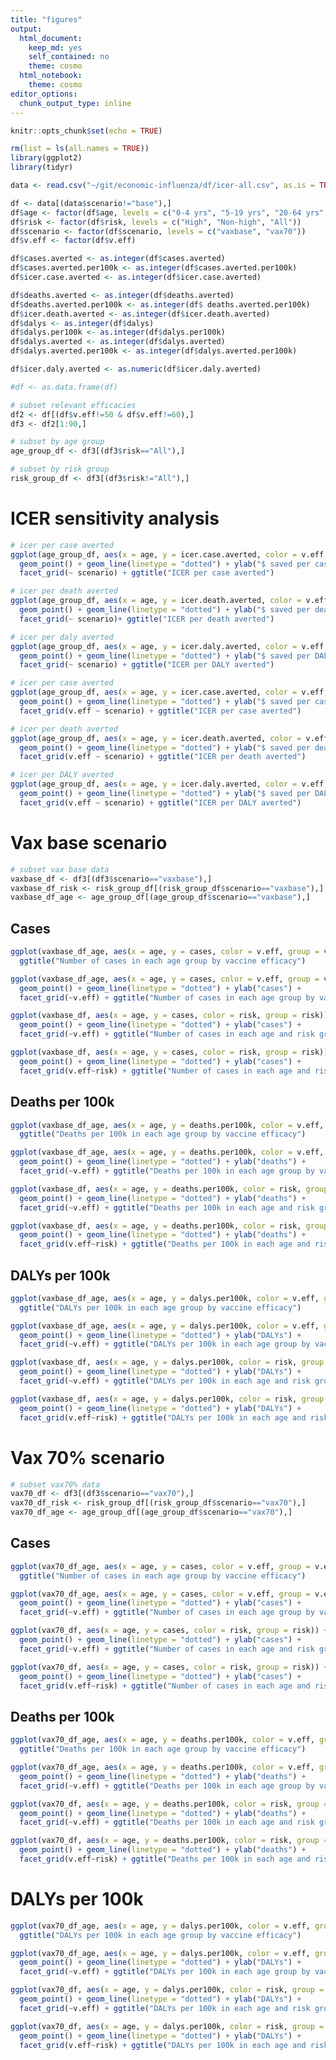 ```yaml
---
title: "figures"
output: 
  html_document: 
    keep_md: yes
    self_contained: no
    theme: cosmo
  html_notebook: 
    theme: cosmo
editor_options: 
  chunk_output_type: inline
---
```


```r
knitr::opts_chunk$set(echo = TRUE)
```

```r
rm(list = ls(all.names = TRUE))
library(ggplot2)
library(tidyr)
```

```r
data <- read.csv("~/git/economic-influenza/df/icer-all.csv", as.is = TRUE)

df <- data[(data$scenario!="base"),]
df$age <- factor(df$age, levels = c("0-4 yrs", "5-19 yrs", "20-64 yrs", "65+ yrs", "All"))
df$risk <- factor(df$risk, levels = c("High", "Non-high", "All"))
df$scenario <- factor(df$scenario, levels = c("vaxbase", "vax70"))
df$v.eff <- factor(df$v.eff)

df$cases.averted <- as.integer(df$cases.averted)
df$cases.averted.per100k <- as.integer(df$cases.averted.per100k)
df$icer.case.averted <- as.integer(df$icer.case.averted)

df$deaths.averted <- as.integer(df$deaths.averted)
df$deaths.averted.per100k <- as.integer(df$ deaths.averted.per100k)
df$icer.death.averted <- as.integer(df$icer.death.averted)
df$dalys <- as.integer(df$dalys)
df$dalys.per100k <- as.integer(df$dalys.per100k)
df$dalys.averted <- as.integer(df$dalys.averted)
df$dalys.averted.per100k <- as.integer(df$dalys.averted.per100k)

df$icer.daly.averted <- as.numeric(df$icer.daly.averted)

#df <- as.data.frame(df)
```

```r
# subset relevant efficacies
df2 <- df[(df$v.eff!=50 & df$v.eff!=60),]
df3 <- df2[1:90,]

# subset by age group
age_group_df <- df3[(df3$risk=="All"),]

# subset by risk group
risk_group_df <- df3[(df3$risk!="All"),]
```


# ICER sensitivity analysis

```r
# icer per case averted
ggplot(age_group_df, aes(x = age, y = icer.case.averted, color = v.eff, group = v.eff)) + labs(color = "Vaccine \nefficacy") +
  geom_point() + geom_line(linetype = "dotted") + ylab("$ saved per case averted") +
  facet_grid(~ scenario) + ggtitle("ICER per case averted")

# icer per death averted
ggplot(age_group_df, aes(x = age, y = icer.death.averted, color = v.eff, group = v.eff)) + labs(color = "Vaccine \nefficacy") +
  geom_point() + geom_line(linetype = "dotted") + ylab("$ saved per death averted") +
  facet_grid(~ scenario)+ ggtitle("ICER per death averted")

# icer per daly averted
ggplot(age_group_df, aes(x = age, y = icer.daly.averted, color = v.eff, group = v.eff)) + labs(color = "Vaccine \nefficacy") +
  geom_point() + geom_line(linetype = "dotted") + ylab("$ saved per DALY averted") +
  facet_grid(~ scenario) + ggtitle("ICER per DALY averted")
```

```r
# icer per case averted
ggplot(age_group_df, aes(x = age, y = icer.case.averted, color = v.eff, group = v.eff)) + labs(color = "Vaccine \nefficacy") +
  geom_point() + geom_line(linetype = "dotted") + ylab("$ saved per case averted") +
  facet_grid(v.eff ~ scenario) + ggtitle("ICER per case averted")

# icer per death averted
ggplot(age_group_df, aes(x = age, y = icer.death.averted, color = v.eff, group = v.eff)) + labs(color = "Vaccine \nefficacy") +
  geom_point() + geom_line(linetype = "dotted") + ylab("$ saved per death averted") +
  facet_grid(v.eff ~ scenario) + ggtitle("ICER per death averted")

# icer per DALY averted
ggplot(age_group_df, aes(x = age, y = icer.daly.averted, color = v.eff, group = v.eff)) + labs(color = "Vaccine \nefficacy") +
  geom_point() + geom_line(linetype = "dotted") + ylab("$ saved per DALY averted") +
  facet_grid(v.eff ~ scenario) + ggtitle("ICER per DALY averted")
```


# Vax base scenario

```r
# subset vax base data
vaxbase_df <- df3[(df3$scenario=="vaxbase"),]
vaxbase_df_risk <- risk_group_df[(risk_group_df$scenario=="vaxbase"),]
vaxbase_df_age <- age_group_df[(age_group_df$scenario=="vaxbase"),]
```

## Cases

```r
ggplot(vaxbase_df_age, aes(x = age, y = cases, color = v.eff, group = v.eff)) + geom_point() + geom_line(linetype = "dotted") +
  ggtitle("Number of cases in each age group by vaccine efficacy")

ggplot(vaxbase_df_age, aes(x = age, y = cases, color = v.eff, group = v.eff)) + labs(color = "Vaccine \nefficacy") +
  geom_point() + geom_line(linetype = "dotted") + ylab("cases") +
  facet_grid(~v.eff) + ggtitle("Number of cases in each age group by vaccine efficacy")

ggplot(vaxbase_df, aes(x = age, y = cases, color = risk, group = risk)) + labs(color = "Risk \ngroup") +
  geom_point() + geom_line(linetype = "dotted") + ylab("cases") +
  facet_grid(~v.eff) + ggtitle("Number of cases in each age and risk group by vaccine efficacy")

ggplot(vaxbase_df, aes(x = age, y = cases, color = risk, group = risk)) + labs(color = "Risk \ngroup") +
  geom_point() + geom_line(linetype = "dotted") + ylab("cases") +
  facet_grid(v.eff~risk) + ggtitle("Number of cases in each age and risk group by vaccine efficacy")
```

## Deaths per 100k

```r
ggplot(vaxbase_df_age, aes(x = age, y = deaths.per100k, color = v.eff, group = v.eff)) + geom_point() + geom_line(linetype = "dotted") +
  ggtitle("Deaths per 100k in each age group by vaccine efficacy")

ggplot(vaxbase_df_age, aes(x = age, y = deaths.per100k, color = v.eff, group = v.eff)) + labs(color = "Vaccine \nefficacy") +
  geom_point() + geom_line(linetype = "dotted") + ylab("deaths") +
  facet_grid(~v.eff) + ggtitle("Deaths per 100k in each age group by vaccine efficacy")

ggplot(vaxbase_df, aes(x = age, y = deaths.per100k, color = risk, group = risk)) + labs(color = "Risk \ngroup") +
  geom_point() + geom_line(linetype = "dotted") + ylab("deaths") +
  facet_grid(~v.eff) + ggtitle("Deaths per 100k in each age and risk group by vaccine efficacy")

ggplot(vaxbase_df, aes(x = age, y = deaths.per100k, color = risk, group = risk)) + labs(color = "Risk \ngroup") +
  geom_point() + geom_line(linetype = "dotted") + ylab("deaths") +
  facet_grid(v.eff~risk) + ggtitle("Deaths per 100k in each age and risk group by vaccine efficacy")
```

## DALYs per 100k

```r
ggplot(vaxbase_df_age, aes(x = age, y = dalys.per100k, color = v.eff, group = v.eff)) + geom_point() + geom_line(linetype = "dotted") +
  ggtitle("DALYs per 100k in each age group by vaccine efficacy")

ggplot(vaxbase_df_age, aes(x = age, y = dalys.per100k, color = v.eff, group = v.eff)) + labs(color = "Vaccine \nefficacy") +
  geom_point() + geom_line(linetype = "dotted") + ylab("DALYs") +
  facet_grid(~v.eff) + ggtitle("DALYs per 100k in each age group by vaccine efficacy")

ggplot(vaxbase_df, aes(x = age, y = dalys.per100k, color = risk, group = risk)) + labs(color = "Risk \ngroup") +
  geom_point() + geom_line(linetype = "dotted") + ylab("DALYs") +
  facet_grid(~v.eff) + ggtitle("DALYs per 100k in each age and risk group by vaccine efficacy")

ggplot(vaxbase_df, aes(x = age, y = dalys.per100k, color = risk, group = risk)) + labs(color = "Risk \ngroup") +
  geom_point() + geom_line(linetype = "dotted") + ylab("DALYs") +
  facet_grid(v.eff~risk) + ggtitle("DALYs per 100k in each age and risk group by vaccine efficacy")
```



# Vax 70% scenario

```r
# subset vax70% data
vax70_df <- df3[(df3$scenario=="vax70"),]
vax70_df_risk <- risk_group_df[(risk_group_df$scenario=="vax70"),]
vax70_df_age <- age_group_df[(age_group_df$scenario=="vax70"),]
```

## Cases

```r
ggplot(vax70_df_age, aes(x = age, y = cases, color = v.eff, group = v.eff)) + geom_point() + geom_line(linetype = "dotted") +
  ggtitle("Number of cases in each age group by vaccine efficacy")

ggplot(vax70_df_age, aes(x = age, y = cases, color = v.eff, group = v.eff)) + labs(color = "Vaccine \nefficacy") +
  geom_point() + geom_line(linetype = "dotted") + ylab("cases") +
  facet_grid(~v.eff) + ggtitle("Number of cases in each age group by vaccine efficacy")

ggplot(vax70_df, aes(x = age, y = cases, color = risk, group = risk)) + labs(color = "Risk \ngroup") +
  geom_point() + geom_line(linetype = "dotted") + ylab("cases") +
  facet_grid(~v.eff) + ggtitle("Number of cases in each age and risk group by vaccine efficacy")

ggplot(vax70_df, aes(x = age, y = cases, color = risk, group = risk)) + labs(color = "Risk \ngroup") +
  geom_point() + geom_line(linetype = "dotted") + ylab("cases") +
  facet_grid(v.eff~risk) + ggtitle("Number of cases in each age and risk group by vaccine efficacy")
```

## Deaths per 100k

```r
ggplot(vax70_df_age, aes(x = age, y = deaths.per100k, color = v.eff, group = v.eff)) + geom_point() + geom_line(linetype = "dotted") +
  ggtitle("Deaths per 100k in each age group by vaccine efficacy")

ggplot(vax70_df_age, aes(x = age, y = deaths.per100k, color = v.eff, group = v.eff)) + labs(color = "Vaccine \nefficacy") +
  geom_point() + geom_line(linetype = "dotted") + ylab("deaths") +
  facet_grid(~v.eff) + ggtitle("Deaths per 100k in each age group by vaccine efficacy")

ggplot(vax70_df, aes(x = age, y = deaths.per100k, color = risk, group = risk)) + labs(color = "Risk \ngroup") +
  geom_point() + geom_line(linetype = "dotted") + ylab("deaths") +
  facet_grid(~v.eff) + ggtitle("Deaths per 100k in each age and risk group by vaccine efficacy")

ggplot(vax70_df, aes(x = age, y = deaths.per100k, color = risk, group = risk)) + labs(color = "Risk \ngroup") +
  geom_point() + geom_line(linetype = "dotted") + ylab("deaths") +
  facet_grid(v.eff~risk) + ggtitle("Deaths per 100k in each age and risk group by vaccine efficacy")
```

# DALYs per 100k

```r
ggplot(vax70_df_age, aes(x = age, y = dalys.per100k, color = v.eff, group = v.eff)) + geom_point() + geom_line(linetype = "dotted") +
  ggtitle("DALYs per 100k in each age group by vaccine efficacy")

ggplot(vax70_df_age, aes(x = age, y = dalys.per100k, color = v.eff, group = v.eff)) + labs(color = "Vaccine \nefficacy") +
  geom_point() + geom_line(linetype = "dotted") + ylab("DALYs") +
  facet_grid(~v.eff) + ggtitle("DALYs per 100k in each age group by vaccine efficacy")

ggplot(vax70_df, aes(x = age, y = dalys.per100k, color = risk, group = risk)) + labs(color = "Risk \ngroup") +
  geom_point() + geom_line(linetype = "dotted") + ylab("DALYs") +
  facet_grid(~v.eff) + ggtitle("DALYs per 100k in each age and risk group by vaccine efficacy")

ggplot(vax70_df, aes(x = age, y = dalys.per100k, color = risk, group = risk)) + labs(color = "Risk \ngroup") +
  geom_point() + geom_line(linetype = "dotted") + ylab("DALYs") +
  facet_grid(v.eff~risk) + ggtitle("DALYs per 100k in each age and risk group by vaccine efficacy")
```




